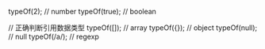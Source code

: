 
typeOf(2); // number
typeOf(true); // boolean

// 正确判断引用数据类型
typeOf([]); // array
typeOf({}); // object
typeOf(null); // null
typeOf(/a/); // regexp